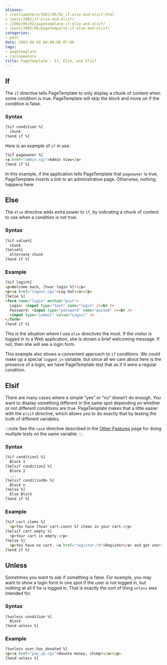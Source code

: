 ```yaml
---
aliases:
- /coolnamehere/2002/06/02_if-else-and-elsif.html
- /post/2002/if-else-and-elsif/
- /2002/06/02/pagetemplate-if-else-and-elsif/
- /post/2002/06/pagetempalte-if-else-and-elsif/
categories:
- post
date: 2002-06-02 00:00:00-07:00
tags:
- pagetemplate
- coolnamehere
title: PageTemplate - If, Else, and Elsif
---
```


## If

The `if` directive tells PageTemplate to only display a chunk of content
when some condition is true. PageTemplate will skip the block and move
on if the condition is false.

### Syntax

``` html
[%if condition %]
  chunk
[%end if %]
```

Here is an example of `if` in use.

``` html
[%if pageowner %]
<a href="admin.cgi">Admin View</a>
[%end if %]
```

In this example, if the application tells PageTemplate that `pageowner`
is true, PageTemplate inserts a link to an administrative page.
Otherwise, nothing happens here.

## Else

The `else` directive adds extra power to `if`, by indicating a chunk of
content to use when a condition is not true.

### Syntax

``` html
[%if value%]
  chunk
[%else%]
  alternate chunk
[%end if %]
```

### Example

``` html
[%if login%]
<p>Welcome back, [%var login %]!</p>
<p><a href="logout.cgi">Log Out</a></p>
[%else %]
<form name="login" method="post">
  Login: <input type="text" name="login" /><br />
  Password: <input type="password" name="passwd" /><br />
  <input type="submit" value="Login!" />
</form>
[%end if %]
```

This is the situation where I use `else` directives the most. If the
visitor is logged in to a Web application, she is shown a brief
welcoming message. If not, then she will see a login form.

This example also shows a convenient approach to `if` conditions. We
*could* make up a special `logged_in` variable, but since all we care
about here is the presence of a login, we have PageTemplate test that as
if it were a regular condition.

## Elsif

There are many cases where a simple “yes” or “no” doesn’t do enough. You
want to display something different in the same spot depending on
whether or not different conditions are true. PageTemplate makes that a
little easier with the `elsif` directive, which allows you to do exactly
that by testing the truth of different variables.

:::note
See the `case` directive described in the [Other
Features](/post/2002/06/pagetemplate-other-features/) page for doing
multiple tests on the same variable.
:::

### Syntax

``` html
[%if condition1 %]
  Block 1
[%elsif condition2 %]
  Block 2
  ...
[%elsif conditionN> %]
  Block n
[%else %]
  Else Block
[%end if %]
```

### Example

``` html
[%if cart.items %]
  <p>You have [%var cart.count %] items in your cart.</p>
[%elsif cart.empty %]
  <p>Your cart is empty.</p>
[%else %]
  <p>You have no cart. <a href="register.rb">Register</a> and get one!</p>
[%end if %]
```

## Unless

Sometimes you want to ask if something is false. For example, you may
want to show a login form in one spot if the user is not logged in, but
nothing at all if he is logged in. That is exactly the sort of thing
`unless` was intended for.

### Syntax

``` html
[%unless condition %]
  Block
[%end unless %]
```

### Example

``` html
[%unless user.has_donated %]
<p><a href="pay_up.cgi">Donate money, chump!</a></p>
[%end unless %]
```
